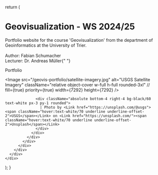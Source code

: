 
  return (
    <div className="home-content">
      <div className="content-container">
        <h1 className="headline">Geovisualization - WS 2024/25</h1>
        <p className="subtitle">
          Portfolio website for the course 'Geovisualization' from the department of 
          <br className="max-md:hidden" /> 
          Geoinformatics at the University of Trier. 
          <br className="max-md:hidden" />
          <br className="max-md:hidden" /> 
          <span className="font-bold">Author:</span> Fabian Schumacher
          <br className="max-md:hidden" /> 
          <span className="font-bold">Lecturer:</span> Dr. Andreas Müller{" "}
        </p>
        <p className="subtitle">
          <Link className={styles.cta} href="/portfolio/introduction">
            <span>Portfolio</span>
            <span className="flex items-center">
              <ArrowRightIcon className="h-4 w-4 ml-2" />
            </span>
          </Link>
        </p>
      </div>
      <div className="features-container x:border-b nextra-border">
        <div className="content-container">
          <div className="container relative max-w-screen-2xl items-center">
            <div className="w-full">
              <div className="relative flex justify-around h-full w-full">
                <div className="w-full h-full">
                  <Image
                    src="/geovis-portfolio/satellite-imagery.jpg"
                    alt="USGS Satellite Imagery"
                    className="relative object-cover w-full h-full rounded-3xl"
                    // fill={true}
                    priority={true}
                    width={7292}
                    height={7292}
                  />

                  <div className="absolute bottom-4 right-4 bg-black/60 text-white px-3 py-1 rounded">
                    | Photo by <Link href="https://unsplash.com/@usgs"><span className="hover:text-white/70 underline underline-offset-2">USGS</span></Link> on <Link href="https://unsplash.com/"><span className="hover:text-white/70 underline underline-offset-2">Unsplash</span></Link>
                  </div>
                </div>
              </div>
            </div>
          </div>
        </div>
      </div>
    </div>

);
}
